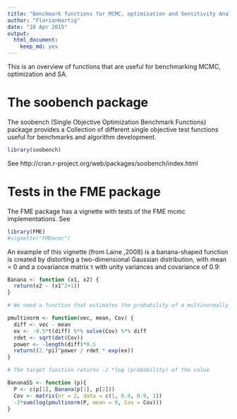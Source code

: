 ```yaml
---
title: "Benchmark functions for MCMC, optimization and Sensitivity Analysis"
author: "FlorianHartig"
date: "28 Apr 2015"
output:
  html_document:
    keep_md: yes
---
```


This is an overview of functions that are useful for benchmarking MCMC, optimization and SA.


# The soobench package

The soobench (Single Objective Optimization Benchmark Functions) package provides a Collection of different single objective test functions useful for benchmarks and algorithm development.

```r
library(soobench)
```


See http://cran.r-project.org/web/packages/soobench/index.html

# Tests in the FME package

The FME package has a vignette with tests of the FME mcmc implementations. See

```r
library(FME)
#vignette("FMEmcmc")
```

An example of this vignette (from Laine ,2008) is a banana-shaped function is created by distorting a two-dimensional Gaussian distribution,
with mean = 0 and a covariance matrix τ with unity variances and covariance of 0.9:

```r
Banana <- function (x1, x2) {
  return(x2 - (x1^2+1))
}

# We need a function that estimates the probability of a multinormally distributed vector

pmultinorm <- function(vec, mean, Cov) {
  diff <- vec - mean
  ex <- -0.5*t(diff) %*% solve(Cov) %*% diff
  rdet <- sqrt(det(Cov))
  power <- -length(diff)*0.5
  return((2.*pi)^power / rdet * exp(ex))
}

# The target function returns -2 *log (probability) of the value

BananaSS <- function (p){
  P <- c(p[1], Banana(p[1], p[2]))
  Cov <- matrix(nr = 2, data = c(1, 0.9, 0.9, 1))
  -2*sum(log(pmultinorm(P, mean = 0, Cov = Cov)))
}
```

